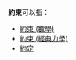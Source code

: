 '''約束'''可以指：
* [[約束_(數學)|約束 (數學)]]
* [[約束_(經典力學)|約束 (經典力學)]]
* [[約定|約定]]
{{Disambiguation|Y|Cat=二字消歧义}}